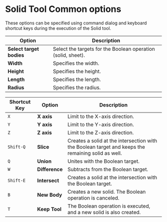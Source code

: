 # Solid Tool Common options

These options can be specified using command dialog and keyboard shortcut keys during the execution of the Solid tool.

| Option | Description                                   |
| ------ | --------------------------------------------- |
| **Select target bodies** | Select the targets for the Boolean operation (solid, sheet).|
| **Width** | Specifies the width. |
| **Height** | Specifies the height. |
| **Length** | Specifies the length. |
| **Radius** | Specifies the radius. |

| Shortcut Key | Option | Description                                   |
| ------------ | ------ | --------------------------------------------- |
| `X`            | **X axis** | Limit to the X-axis direction.|
| `Y`            | **Y axis** | Limit to the Y-axis direction. |
| `Z`            | **Z axis** | Limit to the Z-axis direction. |
| `Shift-Q` | **Slice** | Creates a solid at the intersection with the Boolean target and keeps the remaining solid as well. |
| `Q` | **Union** | Unites with the Boolean target. |
| `W` | **Difference** | Subtracts from the Boolean target. |
| `Shift-E` | **Intersect** | Creates a solid at the intersection with the Boolean target. |
| `B` | **New Body** | Creates a new solid. The Boolean operation is canceled. |
| `T` | **Keep Tool** | The Boolean operation is executed, and a new solid is also created. |

